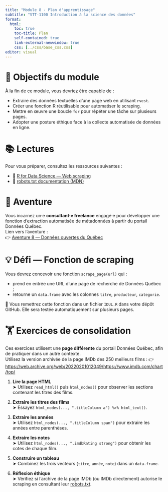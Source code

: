 ```yaml
---
title: "Module 8 - Plan d'apprentissage"
subtitle: "STT-1100 Introduction à la science des données"
format:
  html:
    toc: true
    toc-title: Plan
    self-contained: true
    link-external-newwindow: true
    css: [../css/base_css.css]
editor: visual
---
```


# 🎯 Objectifs du module

À la fin de ce module, vous devriez être capable de :

- Extraire des données textuelles d’une page web en utilisant `rvest`.
- Créer une fonction R réutilisable pour automatiser le scraping.
- Mettre en œuvre une boucle `for` pour répéter une tâche sur plusieurs pages.
- Adopter une posture éthique face à la collecte automatisée de données en ligne.

# 📚 Lectures

Pour vous préparer, consultez les ressources suivantes :

- 📘 [R for Data Science — Web scraping](https://r4ds.hadley.nz/webscraping.html)
- 📘 [robots.txt documentation (MDN)](https://developer.mozilla.org/en-US/docs/Glossary/Robots.txt)

# 🧭 Aventure

Vous incarnez un·e **consultant·e freelance** engagé·e pour développer une fonction d’extraction automatisée de métadonnées à partir du portail Données Québec.\
Lien vers l’aventure :\
👉 [Aventure 8 — Données ouvertes du Québec](https://sitescours.monportail.ulaval.ca/contenu/sitescours/036/03609/202509/site177541/modules1395096/module1761141/page4781367/bloccontenu5092173/Aventure%208.html?identifiant=bf6dacc96b5f09c35a7f5906c3cd5f3b2443b2fc){target="_blank"}

# 💡 Défi — Fonction de scraping {.unnumbered}

Vous devrez concevoir une fonction `scrape_page(url)` qui :

- prend en entrée une URL d’une page de recherche de Données Québec ;
- retourne un `data.frame` avec les colonnes `titre`, `producteur`, `categorie`.

📁 Vous remettrez cette fonction dans un fichier `IDUL.R` dans votre dépôt GitHub. Elle sera testée automatiquement sur plusieurs pages.

# 🏋️ Exercices de consolidation {.unnumbered}

Ces exercices utilisent une **page différente** du portail Données Québec, afin de pratiquer dans un autre contexte.\
Utilisez la version archivée de la page IMDb des 250 meilleurs films :
👉 [https://web.archive.org/web/20220201012049/https://www.imdb.com/chart/top/](https://web.archive.org/web/20220201012049/https://www.imdb.com/chart/top/)

1. **Lire la page HTML**\
   ➤ Utilisez `read_html()` puis `html_nodes()` pour observer les sections contenant les titres des films.

2. **Extraire les titres des films**\
   ➤ Essayez `html_nodes(..., ".titleColumn a") %>% html_text()`.

3. **Extraire les années**\
   ➤ Utilisez `html_nodes(..., ".titleColumn span")` pour extraire les années entre parenthèses.

4. **Extraire les notes**\
   ➤ Utilisez `html_nodes(..., ".imdbRating strong")` pour obtenir les cotes de chaque film.

5. **Construire un tableau**\
   ➤ Combinez les trois vecteurs (`titre`, `année`, `note`) dans un `data.frame`.

6. **Réflexion éthique**\
   ➤ Vérifiez si l’archive de la page IMDb (ou IMDb directement) autorise le scraping en consultant leur [robots.txt](https://www.imdb.com/robots.txt).
